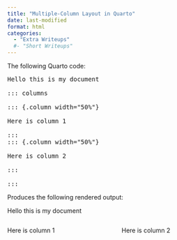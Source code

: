 ```yaml
---
title: "Multiple-Column Layout in Quarto"
date: last-modified
format: html
categories:
  - "Extra Writeups"
  #- "Short Writeups"
---
```


The following Quarto code:

::: {.callout-note title="Quarto Code Using `::: columns`"}

<pre>
Hello this is my document

::: columns

::: {.column width="50%"}

Here is column 1

:::
::: {.column width="50%"}

Here is column 2

:::

:::
</pre>

:::

Produces the following rendered output:

::: {.callout-note title="Rendered Output Using `::: columns`"}

Hello this is my document

::: columns

::: {.column width="50%"}

Here is column 1

:::
::: {.column width="50%"}

Here is column 2

:::

:::
:::

